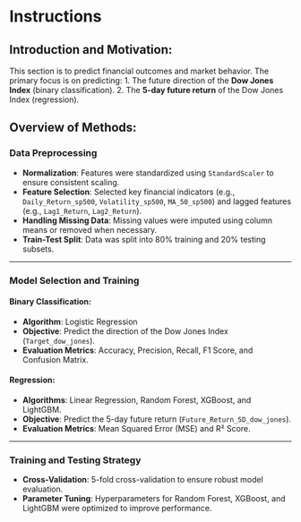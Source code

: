 # Instructions 

## Introduction and Motivation:

This section is to predict financial outcomes and market behavior. The primary focus is on predicting:
1. The future direction of the **Dow Jones Index** (binary classification).
2. The **5-day future return** of the Dow Jones Index (regression).

## Overview of Methods:

### Data Preprocessing
- **Normalization**: Features were standardized using `StandardScaler` to ensure consistent scaling.
- **Feature Selection**: Selected key financial indicators (e.g., `Daily_Return_sp500`, `Volatility_sp500`, `MA_50_sp500`) and lagged features (e.g., `Lag1_Return`, `Lag2_Return`).
- **Handling Missing Data**: Missing values were imputed using column means or removed when necessary.
- **Train-Test Split**: Data was split into 80% training and 20% testing subsets.

---

### Model Selection and Training
#### Binary Classification:
- **Algorithm**: Logistic Regression
- **Objective**: Predict the direction of the Dow Jones Index (`Target_dow_jones`).
- **Evaluation Metrics**: Accuracy, Precision, Recall, F1 Score, and Confusion Matrix.

#### Regression:
- **Algorithms**: Linear Regression, Random Forest, XGBoost, and LightGBM.
- **Objective**: Predict the 5-day future return (`Future_Return_5D_dow_jones`).
- **Evaluation Metrics**: Mean Squared Error (MSE) and R² Score.

---

### Training and Testing Strategy
- **Cross-Validation**: 5-fold cross-validation to ensure robust model evaluation.
- **Parameter Tuning**: Hyperparameters for Random Forest, XGBoost, and LightGBM were optimized to improve performance.
